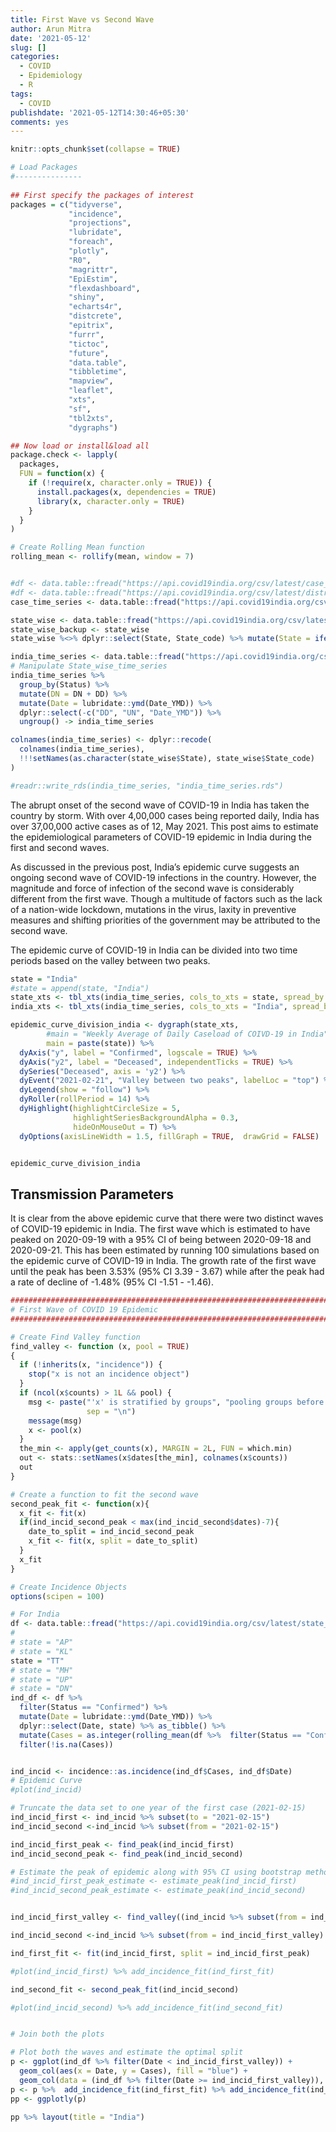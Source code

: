 ```yaml
---
title: First Wave vs Second Wave
author: Arun Mitra
date: '2021-05-12'
slug: []
categories:
  - COVID
  - Epidemiology
  - R
tags:
  - COVID
publishdate: '2021-05-12T14:30:46+05:30'
comments: yes
---
```



```r
knitr::opts_chunk$set(collapse = TRUE)
```

```r
# Load Packages
#---------------
             
## First specify the packages of interest
packages = c("tidyverse", 
             "incidence",
             "projections",
             "lubridate",
             "foreach", 
             "plotly",
             "R0",
             "magrittr",
             "EpiEstim",
             "flexdashboard",
             "shiny",
             "echarts4r",
             "distcrete",
             "epitrix",
             "furrr",
             "tictoc",
             "future",
             "data.table",
             "tibbletime",
             "mapview",
             "leaflet",
             "xts",
             "sf",
             "tbl2xts",
             "dygraphs")

## Now load or install&load all
package.check <- lapply(
  packages,
  FUN = function(x) {
    if (!require(x, character.only = TRUE)) {
      install.packages(x, dependencies = TRUE)
      library(x, character.only = TRUE)
    }
  }
)

# Create Rolling Mean function
rolling_mean <- rollify(mean, window = 7)


#df <- data.table::fread("https://api.covid19india.org/csv/latest/case_time_series.csv")
#df <- data.table::fread("https://api.covid19india.org/csv/latest/districts.csv")
case_time_series <- data.table::fread("https://api.covid19india.org/csv/latest/case_time_series.csv")

state_wise <- data.table::fread("https://api.covid19india.org/csv/latest/state_wise.csv")
state_wise_backup <- state_wise
state_wise %<>% dplyr::select(State, State_code) %>% mutate(State = ifelse(State_code == "TT", "India", State))

india_time_series <- data.table::fread("https://api.covid19india.org/csv/latest/state_wise_daily.csv")
# Manipulate State_wise_time_series
india_time_series %>% 
  group_by(Status) %>% 
  mutate(DN = DN + DD) %>%
  mutate(Date = lubridate::ymd(Date_YMD)) %>% 
  dplyr::select(-c("DD", "UN", "Date_YMD")) %>% 
  ungroup() -> india_time_series

colnames(india_time_series) <- dplyr::recode(
  colnames(india_time_series), 
  !!!setNames(as.character(state_wise$State), state_wise$State_code)
)

#readr::write_rds(india_time_series, "india_time_series.rds")
```

The abrupt onset of the second wave of COVID-19 in India has taken the country by storm. With over 4,00,000 cases being reported daily, India has over 37,00,000 active cases as of 12, May 2021. This post aims to estimate the epidemiological parameters of COVID-19 epidemic in India during the first and second waves.


As discussed in the previous post, India's epidemic curve suggests an ongoing second wave of COVID-19 infections in the country. However, the magnitude and force of infection of the second wave is considerably different from the first wave. Though a multitude of factors such as the lack of a nation-wide lockdown, mutations in the virus, laxity in preventive measures and shifting priorities of the government may be attributed to the second wave. 

The epidemic curve of COVID-19 in India can be divided into two time periods based on the valley between two peaks. 


```r

state = "India"
#state = append(state, "India")
state_xts <- tbl_xts(india_time_series, cols_to_xts = state, spread_by = Status) 
india_xts <- tbl_xts(india_time_series, cols_to_xts = "India", spread_by = Status)

epidemic_curve_division_india <- dygraph(state_xts, 
        #main = "Weekly Average of Daily Caseload of COIVD-19 in India",
        main = paste(state)) %>%
  dyAxis("y", label = "Confirmed", logscale = TRUE) %>%
  dyAxis("y2", label = "Deceased", independentTicks = TRUE) %>%
  dySeries("Deceased", axis = 'y2') %>% 
  dyEvent("2021-02-21", "Valley between two peaks", labelLoc = "top") %>% 
  dyLegend(show = "follow") %>% 
  dyRoller(rollPeriod = 14) %>% 
  dyHighlight(highlightCircleSize = 5,
              highlightSeriesBackgroundAlpha = 0.3, 
              hideOnMouseOut = T) %>% 
  dyOptions(axisLineWidth = 1.5, fillGraph = TRUE,  drawGrid = FALSE)


epidemic_curve_division_india 

```


## Transmission Parameters

It is clear from the above epidemic curve that there were two distinct waves of COVID-19 epidemic in India. The first wave which is estimated to have peaked on 2020-09-19 with a 95% CI of being between 2020-09-18 and 2020-09-21. This has been estimated by running 100 simulations based on the epidemic curve of COVID-19 in India. The growth rate of the first wave until the peak has been 3.53% (95% CI 3.39 - 3.67) while after the peak had a rate of decline of -1.48% (95% CI -1.51 - -1.46). 

```r
##########################################################################
# First Wave of COVID 19 Epidemic
##########################################################################

# Create Find Valley function
find_valley <- function (x, pool = TRUE) 
{
  if (!inherits(x, "incidence")) {
    stop("x is not an incidence object")
  }
  if (ncol(x$counts) > 1L && pool) {
    msg <- paste("'x' is stratified by groups", "pooling groups before finding peaks", 
                 sep = "\n")
    message(msg)
    x <- pool(x)
  }
  the_min <- apply(get_counts(x), MARGIN = 2L, FUN = which.min)
  out <- stats::setNames(x$dates[the_min], colnames(x$counts))
  out
}

# Create a function to fit the second wave
second_peak_fit <- function(x){
  x_fit <- fit(x)
  if(ind_incid_second_peak < max(ind_incid_second$dates)-7){
    date_to_split = ind_incid_second_peak
    x_fit <- fit(x, split = date_to_split)
  }
  x_fit
}

# Create Incidence Objects
options(scipen = 100)

# For India
df <- data.table::fread("https://api.covid19india.org/csv/latest/state_wise_daily.csv")
# 
# state = "AP"
# state = "KL"
state = "TT"
# state = "MH"
# state = "UP"
# state = "DN"
ind_df <- df %>%
  filter(Status == "Confirmed") %>% 
  mutate(Date = lubridate::ymd(Date_YMD)) %>% 
  dplyr::select(Date, state) %>% as_tibble() %>% 
  mutate(Cases = as.integer(rolling_mean(df %>%  filter(Status == "Confirmed") %>% pull(state)))) %>% 
  filter(!is.na(Cases))


ind_incid <- incidence::as.incidence(ind_df$Cases, ind_df$Date) 
# Epidemic Curve
#plot(ind_incid)

# Truncate the data set to one year of the first case (2021-02-15)
ind_incid_first <- ind_incid %>% subset(to = "2021-02-15")
ind_incid_second <-ind_incid %>% subset(from = "2021-02-15")

ind_incid_first_peak <- find_peak(ind_incid_first)
ind_incid_second_peak <- find_peak(ind_incid_second)

# Estimate the peak of epidemic along with 95% CI using bootstrap method
#ind_incid_first_peak_estimate <- estimate_peak(ind_incid_first)
#ind_incid_second_peak_estimate <- estimate_peak(ind_incid_second)


ind_incid_first_valley <- find_valley((ind_incid %>% subset(from = ind_incid_first_peak, to = ind_incid_second_peak)))

ind_incid_second <-ind_incid %>% subset(from = ind_incid_first_valley)

ind_first_fit <- fit(ind_incid_first, split = ind_incid_first_peak)

#plot(ind_incid_first) %>% add_incidence_fit(ind_first_fit)

ind_second_fit <- second_peak_fit(ind_incid_second)

#plot(ind_incid_second) %>% add_incidence_fit(ind_second_fit)


# Join both the plots

# Plot both the waves and estimate the optimal split
p <- ggplot(ind_df %>% filter(Date < ind_incid_first_valley)) + 
  geom_col(aes(x = Date, y = Cases), fill = "blue") + 
  geom_col(data = (ind_df %>% filter(Date >= ind_incid_first_valley)), aes(x = Date, y = Cases), fill = "red") 
p <- p %>%  add_incidence_fit(ind_first_fit) %>% add_incidence_fit(ind_second_fit)
pp <- ggplotly(p)

pp %>% layout(title = "India")


```

